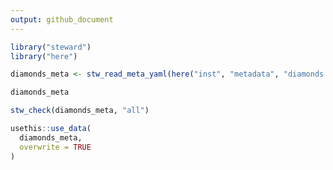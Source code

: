 ```yaml
---
output: github_document
---
```


```r
library("steward")
library("here")
```

```r
diamonds_meta <- stw_read_meta_yaml(here("inst", "metadata", "diamonds.yml"))

diamonds_meta

stw_check(diamonds_meta, "all")
```

```r
usethis::use_data(
  diamonds_meta, 
  overwrite = TRUE
)
```
